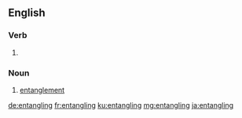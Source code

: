 
==English==

===Verb===
{{head|en|present participle}}

# {{present participle of|entangle|lang=en}}

===Noun===
{{en-noun}}

# [[entanglement]]

[[de:entangling]]
[[fr:entangling]]
[[ku:entangling]]
[[mg:entangling]]
[[ja:entangling]]